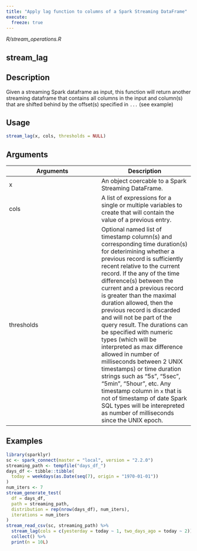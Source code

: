 ```yaml
---
title: "Apply lag function to columns of a Spark Streaming DataFrame"
execute:
  freeze: true
---
```


*R/stream_operations.R*

## stream_lag

## Description
Given a streaming Spark dataframe as input, this function will return another streaming dataframe that contains all columns in the input and column(s) that are shifted behind by the offset(s) specified in `...` (see example) 


## Usage
```r
stream_lag(x, cols, thresholds = NULL) 
```

## Arguments
|Arguments|Description|
|---|---|
| x | An object coercable to a Spark Streaming DataFrame. |
| cols | A list of expressions for a single or multiple variables to create that will contain the value of a previous entry. |
| thresholds | Optional named list of timestamp column(s) and corresponding time duration(s) for deterimining whether a previous record is sufficiently recent relative to the current record. If the any of the time difference(s) between the current and a previous record is greater than the maximal duration allowed, then the previous record is discarded and will not be part of the query result. The durations can be specified with numeric types (which will be interpreted as max difference allowed in number of milliseconds between 2 UNIX timestamps) or time duration strings such as "5s", "5sec", "5min", "5hour", etc. Any timestamp column in `x` that is not of timestamp of date Spark SQL types will be interepreted as number of milliseconds since the UNIX epoch. |





## Examples
```r
library(sparklyr) 
sc <- spark_connect(master = "local", version = "2.2.0") 
streaming_path <- tempfile("days_df_") 
days_df <- tibble::tibble( 
  today = weekdays(as.Date(seq(7), origin = "1970-01-01")) 
) 
num_iters <- 7 
stream_generate_test( 
  df = days_df, 
  path = streaming_path, 
  distribution = rep(nrow(days_df), num_iters), 
  iterations = num_iters 
) 
stream_read_csv(sc, streaming_path) %>% 
  stream_lag(cols = c(yesterday = today ~ 1, two_days_ago = today ~ 2)) %>% 
  collect() %>% 
  print(n = 10L) 
```


